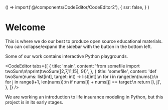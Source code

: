 
  () => import('@/components/CodeEditor/CodeEditor2'),
  {
    ssr: false,
  }
)


# Welcome

This is where we do our best to produce open source educational materials. You can collapse/expand the sidebar with the button in the bottom left.

Some of our work contains interactive Python playgrounds.

<CodeEditor
  tabs={[
    {
      title: 'main',
      content: 'from somefile import twoSum\n\nprint(twoSum([2,7,11,15], 9))',
    },
    {
      title: 'somefile',
      content:
        'def twoSum(nums: list[int], target: int) -> list[int]:\n    for i in range(len(nums)):\n        for j in range(i+1, len(nums)):\n            if nums[i] + nums[j] == target:\n                return [i, j]',
    },
  ]}
/>

We are working an introduction to life insurance modeling in Python, but this project is in its early stages.
